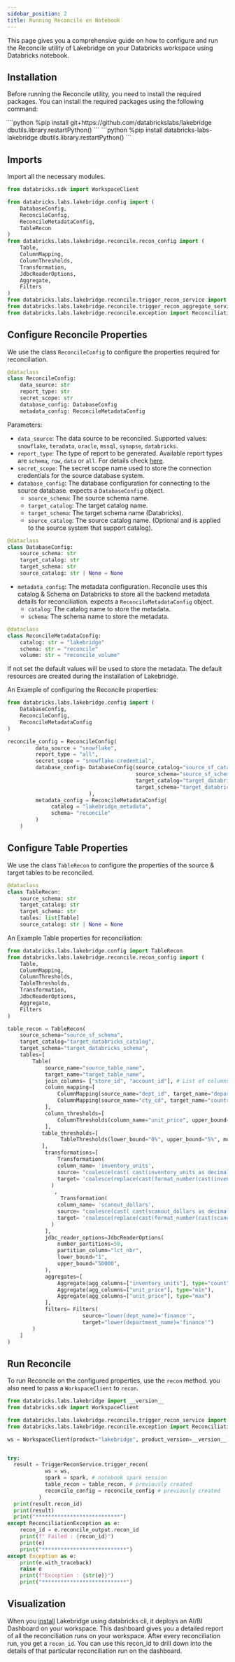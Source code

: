 ```yaml
---
sidebar_position: 2
title: Running Reconcile on Notebook
---
```




This page gives you a comprehensive guide on how to configure and run the Reconcile utility of Lakebridge on your Databricks
workspace using Databricks notebook.

## Installation

Before running the Reconcile utility, you need to install the required packages. You can install the required packages
using the following command:

<Tabs>
    <TabItem value="python" label="GitHub" default>
        ```python
        %pip install git+https://github.com/databrickslabs/lakebridge
        dbutils.library.restartPython()
        ```
    </TabItem>
    <TabItem value="shell" label="PyPi">
        ```python
        %pip install databricks-labs-lakebridge
        dbutils.library.restartPython()
        ```
    </TabItem>
</Tabs>


## Imports

Import all the necessary modules.

```python
from databricks.sdk import WorkspaceClient

from databricks.labs.lakebridge.config import (
    DatabaseConfig,
    ReconcileConfig,
    ReconcileMetadataConfig,
    TableRecon
)
from databricks.labs.lakebridge.reconcile.recon_config import (
    Table,
    ColumnMapping,
    ColumnThresholds,
    Transformation,
    JdbcReaderOptions,
    Aggregate,
    Filters
)
from databricks.labs.lakebridge.reconcile.trigger_recon_service import TriggerReconService
from databricks.labs.lakebridge.reconcile.trigger_recon_aggregate_service import TriggerReconAggregateService
from databricks.labs.lakebridge.reconcile.exception import ReconciliationException
```

## Configure Reconcile Properties

We use the class `ReconcileConfig` to configure the properties required for reconciliation.

```python
@dataclass
class ReconcileConfig:
    data_source: str
    report_type: str
    secret_scope: str
    database_config: DatabaseConfig
    metadata_config: ReconcileMetadataConfig
```
Parameters:

- `data_source`: The data source to be reconciled. Supported values: `snowflake`, `teradata`, `oracle`, `mssql`, `synapse`, `databricks`.
- `report_type`: The type of report to be generated. Available report types are `schema`, `row`, `data` or `all`. For details check [here](./dataflow_example.mdx).
- `secret_scope`: The secret scope name used to store the connection credentials for the source database system.
- `database_config`: The database configuration for connecting to the source database. expects a `DatabaseConfig` object.
    - `source_schema`: The source schema name.
    - `target_catalog`: The target catalog name.
    - `target_schema`: The target schema name (Databricks).
    - `source_catalog`: The source catalog name. (Optional and is applied to the source system that support catalog).
```python
@dataclass
class DatabaseConfig:
    source_schema: str
    target_catalog: str
    target_schema: str
    source_catalog: str | None = None
```
- `metadata_config`: The metadata configuration. Reconcile uses this catalog & Schema on Databricks to store all the backend
metadata details for reconciliation. expects a `ReconcileMetadataConfig` object.
    - `catalog`: The catalog name to store the metadata.
    - `schema`: The schema name to store the metadata.
```python
@dataclass
class ReconcileMetadataConfig:
    catalog: str = "lakebridge"
    schema: str = "reconcile"
    volume: str = "reconcile_volume"
```
If not set the default values will be used to store the metadata. The default resources are created during the installation
of Lakebridge.

An Example of configuring the Reconcile properties:

```python
from databricks.labs.lakebridge.config import (
    DatabaseConfig,
    ReconcileConfig,
    ReconcileMetadataConfig
)

reconcile_config = ReconcileConfig(
         data_source = "snowflake",
         report_type = "all",
         secret_scope = "snowflake-credential",
         database_config= DatabaseConfig(source_catalog="source_sf_catalog",
                                         source_schema="source_sf_schema",
                                         target_catalog="target_databricks_catalog",
                                         target_schema="target_databricks_schema"
                          ),
         metadata_config = ReconcileMetadataConfig(
              catalog = "lakebridge_metadata",
              schema= "reconcile"
         )
    )
```

## Configure Table Properties

We use the class `TableRecon` to configure the properties of the source & target tables to be reconciled.

```python
@dataclass
class TableRecon:
    source_schema: str
    target_catalog: str
    target_schema: str
    tables: list[Table]
    source_catalog: str | None = None
```

An Example Table properties for reconciliation:

```python
from databricks.labs.lakebridge.config import TableRecon
from databricks.labs.lakebridge.reconcile.recon_config import (
    Table,
    ColumnMapping,
    ColumnThresholds,
    TableThresholds,
    Transformation,
    JdbcReaderOptions,
    Aggregate,
    Filters
)

table_recon = TableRecon(
    source_schema="source_sf_schema",
    target_catalog="target_databricks_catalog",
    target_schema="target_databricks_schema",
    tables=[
        Table(
            source_name="source_table_name",
            target_name="target_table_name",
            join_columns= ["store_id", "account_id"], # List of columns to join the source and target tables.
            column_mapping=[
                ColumnMapping(source_name="dept_id", target_name="department_id"),
                ColumnMapping(source_name="cty_cd", target_name="country_code")
            ],
            column_thresholds=[
                ColumnThresholds(column_name="unit_price", upper_bound="-5", lower_bound="5", type="float")
            ],
           table_thresholds=[
                 TableThresholds(lower_bound="0%", upper_bound="5%", model="mismatch")
           ],
            transformations=[
                Transformation(
                column_name= 'inventory_units',
                source= "coalesce(cast( cast(inventory_units as decimal(38,10)) as string),'_null_recon_')",
                target= 'coalesce(replace(cast(format_number(cast(inventory_units as decimal(38, 10)), 10) as string),",", ""),"_null_recon_")',
              )
               ,
                 Transformation(
                column_name= 'scanout_dollars',
                source= "coalesce(cast( cast(scanout_dollars as decimal(38,10)) as string) ,'_null_recon_')",
                target= 'coalesce(replace(cast(format_number(cast(scanout_dollars as decimal(38, 10)), 10) as string),",", ""),"_null_recon_")',
              )
            ],
            jdbc_reader_options=JdbcReaderOptions(
                number_partitions=50,
                partition_column="lct_nbr",
                lower_bound="1",
                upper_bound="50000",
            ),
            aggregates=[
                Aggregate(agg_columns=["inventory_units"], type="count"),
                Aggregate(agg_columns=["unit_price"], type="min"),
                Aggregate(agg_columns=["unit_price"], type="max")
            ],
            filters= Filters(
                        source="lower(dept_name)='finance'",
                        target="lower(department_name)='finance'")
        )
    ]
)
```

## Run Reconcile

To run Reconcile on the configured properties, use the `recon` method. you also need to pass a `WorkspaceClient` to `recon`.

```python
from databricks.labs.lakebridge import __version__
from databricks.sdk import WorkspaceClient

from databricks.labs.lakebridge.reconcile.trigger_recon_service import TriggerReconService
from databricks.labs.lakebridge.reconcile.exception import ReconciliationException

ws = WorkspaceClient(product="lakebridge", product_version=__version__)


try:
  result = TriggerReconService.trigger_recon(
            ws = ws,
            spark = spark, # notebook spark session
            table_recon = table_recon, # previously created
            reconcile_config = reconcile_config # previously created
          )
  print(result.recon_id)
  print(result)
  print("***************************")
except ReconciliationException as e:
    recon_id = e.reconcile_output.recon_id
    print(f" Failed : {recon_id}")
    print(e)
    print("***************************")
except Exception as e:
    print(e.with_traceback)
    raise e
    print(f"Exception : {str(e)}")
    print("***************************")

```

## Visualization

When you [install](../installation.mdx) Lakebridge using databricks cli, it deploys an AI/BI Dashboard on your workspace.
This dashboard gives you a detailed report of all the reconciliation runs on your workspace. After every reconciliation run, you get a
`recon_id`. You can use this recon_id to drill down into the details of that particular reconciliation run on the dashboard.
